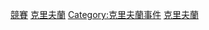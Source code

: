 [[Category:克里夫蘭體育|競賽]]
[[Category:俄亥俄州體育競賽|克里夫蘭]]
[[Category:克里夫蘭事件|Category:克里夫蘭事件]]
[[Category:美國各城市體育競賽|克里夫蘭]]